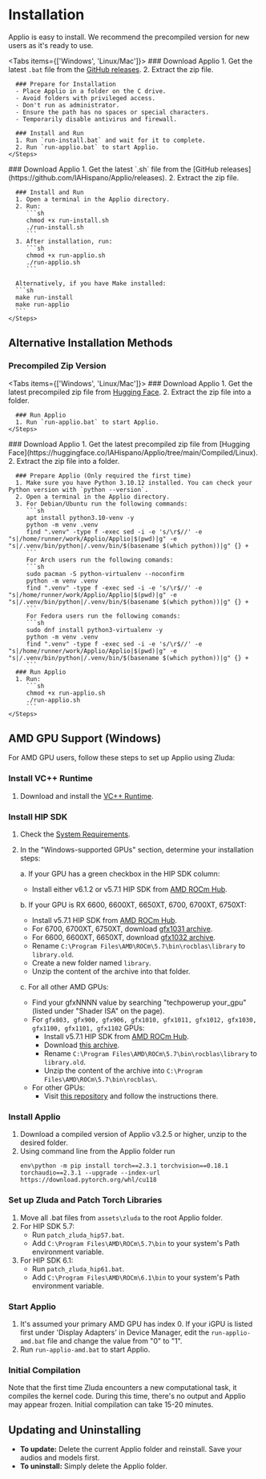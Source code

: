 
# Installation

Applio is easy to install. We recommend the precompiled version for new users as it's ready to use.

<Tabs items={['Windows', 'Linux/Mac']}>
  <Tab>
    <Steps>
      ### Download Applio
      1. Get the latest `.bat` file from the [GitHub releases](https://github.com/IAHispano/Applio/releases).
      2. Extract the zip file.

      ### Prepare for Installation
      - Place Applio in a folder on the C drive.
      - Avoid folders with privileged access.
      - Don't run as administrator.
      - Ensure the path has no spaces or special characters.
      - Temporarily disable antivirus and firewall.

      ### Install and Run
      1. Run `run-install.bat` and wait for it to complete.
      2. Run `run-applio.bat` to start Applio.
    </Steps>

  </Tab>
  <Tab>
    <Steps>
      ### Download Applio
      1. Get the latest `.sh` file from the [GitHub releases](https://github.com/IAHispano/Applio/releases).
      2. Extract the zip file.

      ### Install and Run
      1. Open a terminal in the Applio directory.
      2. Run:
         ```sh
         chmod +x run-install.sh
         ./run-install.sh
         ```
      3. After installation, run:
         ```sh
         chmod +x run-applio.sh
         ./run-applio.sh
         ```

      Alternatively, if you have Make installed:
      ```sh
      make run-install
      make run-applio
      ```
    </Steps>

  </Tab>
</Tabs>

## Alternative Installation Methods

### Precompiled Zip Version

<Tabs items={['Windows', 'Linux/Mac']}>
  <Tab>
    <Steps>
      ### Download Applio
      1. Get the latest precompiled zip file from [Hugging Face](https://huggingface.co/IAHispano/Applio/tree/main/Compiled/Windows).
      2. Extract the zip file into a folder.

      ### Run Applio
      1. Run `run-applio.bat` to start Applio.
    </Steps>
  </Tab>
  <Tab>
    <Steps>
      ### Download Applio
      1. Get the latest precompiled zip file from [Hugging Face](https://huggingface.co/IAHispano/Applio/tree/main/Compiled/Linux). 
      2. Extract the zip file into a folder.

      ### Prepare Applio (Only required the first time)
      1. Make sure you have Python 3.10.12 installed. You can check your Python version with `python --version`.
      2. Open a terminal in the Applio directory.
      3. For Debian/Ubuntu run the following commands:
         ```sh
         apt install python3.10-venv -y
         python -m venv .venv
         find ".venv" -type f -exec sed -i -e 's/\r$//' -e "s|/home/runner/work/Applio/Applio|$(pwd)|g" -e "s|/.venv/bin/python|/.venv/bin/$(basename $(which python))|g" {} + 
         ```
         For Arch users run the following comands:
         ```sh
         sudo pacman -S python-virtualenv --noconfirm
         python -m venv .venv
         find ".venv" -type f -exec sed -i -e 's/\r$//' -e "s|/home/runner/work/Applio/Applio|$(pwd)|g" -e "s|/.venv/bin/python|/.venv/bin/$(basename $(which python))|g" {} + 
         ```
         For Fedora users run the following comands:
         ```sh
         sudo dnf install python3-virtualenv -y
         python -m venv .venv
         find ".venv" -type f -exec sed -i -e 's/\r$//' -e "s|/home/runner/work/Applio/Applio|$(pwd)|g" -e "s|/.venv/bin/python|/.venv/bin/$(basename $(which python))|g" {} + 
         ```
      ### Run Applio
      1. Run:
         ```sh
         chmod +x run-applio.sh
         ./run-applio.sh
         ```
    </Steps>
  </Tab>
</Tabs>

## AMD GPU Support (Windows)

For AMD GPU users, follow these steps to set up Applio using Zluda:

<Steps>

### Install VC++ Runtime

1. Download and install the [VC++ Runtime](https://aka.ms/vs/17/release/vc_redist.x64.exe).

### Install HIP SDK

1. Check the [System Requirements](https://rocm.docs.amd.com/projects/install-on-windows/en/develop/reference/system-requirements.html).
2. In the "Windows-supported GPUs" section, determine your installation steps:

   a. If your GPU has a green checkbox in the HIP SDK column:

   - Install either v6.1.2 or v5.7.1 HIP SDK from [AMD ROCm Hub](https://www.amd.com/en/developer/resources/rocm-hub/hip-sdk.html).

   b. If your GPU is RX 6600, 6600XT, 6650XT, 6700, 6700XT, 6750XT:

   - Install v5.7.1 HIP SDK from [AMD ROCm Hub](https://www.amd.com/en/developer/resources/rocm-hub/hip-sdk.html).
   - For 6700, 6700XT, 6750XT, download [gfx1031 archive](https://github.com/brknsoul/ROCmLibs/raw/main/Optimised_ROCmLibs_gfx1031.7z).
   - For 6600, 6600XT, 6650XT, download [gfx1032 archive](https://github.com/brknsoul/ROCmLibs/raw/main/Optimised_ROCmLibs_gfx1032.7z).
   - Rename `C:\Program Files\AMD\ROCm\5.7\bin\rocblas\library` to `library.old`.
   - Create a new folder named `library`.
   - Unzip the content of the archive into that folder.

   c. For all other AMD GPUs:

   - Find your gfxNNNN value by searching "techpowerup your_gpu" (listed under "Shader ISA" on the page).
   - For `gfx803, gfx900, gfx906, gfx1010, gfx1011, gfx1012, gfx1030, gfx1100, gfx1101, gfx1102` GPUs:
     - Install v5.7.1 HIP SDK from [AMD ROCm Hub](https://www.amd.com/en/developer/resources/rocm-hub/hip-sdk.html).
     - Download [this archive](https://github.com/brknsoul/ROCmLibs/raw/main/ROCmLibs.7z).
     - Rename `C:\Program Files\AMD\ROCm\5.7\bin\rocblas\library` to `library.old`.
     - Unzip the content of the archive into `C:\Program Files\AMD\ROCm\5.7\bin\rocblas\`.
   - For other GPUs:
     - Visit [this repository](https://github.com/likelovewant/ROCmLibs-for-gfx1103-AMD780M-APU) and follow the instructions there.

### Install Applio

1. Download a compiled version of Applio v3.2.5 or higher, unzip to the desired folder.
2. Using command line from the Applio folder run
   ```
   env\python -m pip install torch==2.3.1 torchvision==0.18.1 torchaudio==2.3.1 --upgrade --index-url https://download.pytorch.org/whl/cu118
   ```

### Set up Zluda and Patch Torch Libraries

1. Move all .bat files from `assets\zluda` to the root Applio folder.
2. For HIP SDK 5.7:
   - Run `patch_zluda_hip57.bat`.
   - Add `C:\Program Files\AMD\ROCm\5.7\bin` to your system's Path environment variable.
3. For HIP SDK 6.1:
   - Run `patch_zluda_hip61.bat`.
   - Add `C:\Program Files\AMD\ROCm\6.1\bin` to your system's Path environment variable.

### Start Applio

1. It's assumed your primary AMD GPU has index 0. If your iGPU is listed first under 'Display Adapters' in Device Manager, edit the `run-applio-amd.bat` file and change the value from "0" to "1".
2. Run `run-applio-amd.bat` to start Applio.

### Initial Compilation

Note that the first time Zluda encounters a new computational task, it compiles the kernel code. During this time, there's no output and Applio may appear frozen. Initial compilation can take 15-20 minutes.

</Steps>

## Updating and Uninstalling

- **To update:** Delete the current Applio folder and reinstall. Save your audios and models first.
- **To uninstall:** Simply delete the Applio folder.
